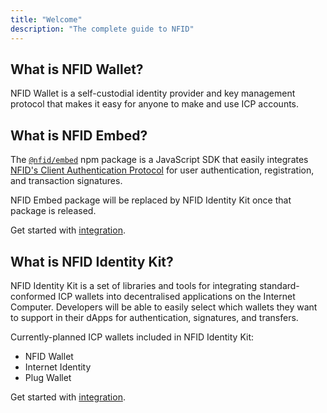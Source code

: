 ```yaml
---
title: "Welcome"
description: "The complete guide to NFID"
---
```


## What is NFID Wallet?

NFID Wallet is a self-custodial identity provider and key management protocol that makes it easy for anyone
to make and use ICP accounts.

## What is NFID Embed?

The [`@nfid/embed`](https://www.npmjs.com/package/@nfid/embed) npm package is a JavaScript SDK that
easily integrates [NFID's Client Authentication Protocol](/embed/how-it-works/auth-protocol) for user
authentication, registration, and transaction signatures.

NFID Embed package will be replaced by NFID Identity Kit once that package is released.

Get started with [integration](/embed/integration/quickstart).

## What is NFID Identity Kit?

NFID Identity Kit is a set of libraries and tools for integrating standard-conformed ICP wallets into decentralised applications on the Internet Computer. Developers will be able to easily select which wallets they want to support in their dApps for authentication, signatures, and transfers.

Currently-planned ICP wallets included in NFID Identity Kit:
- NFID Wallet
- Internet Identity
- Plug Wallet

Get started with [integration](/identity-kit).
